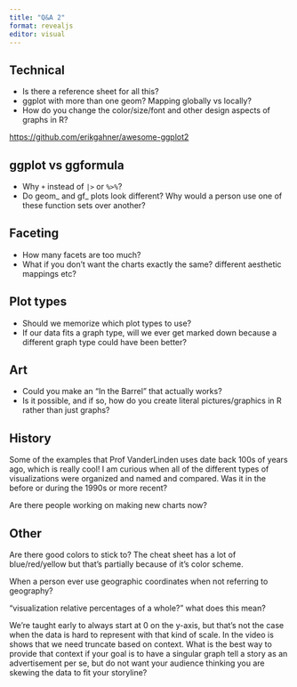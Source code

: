 ```yaml
---
title: "Q&A 2"
format: revealjs
editor: visual
---
```


## Technical

- Is there a reference sheet for all this?
- ggplot with more than one geom? Mapping globally vs locally?
- How do you change the color/size/font and other design aspects of graphs in R?

[https://github.com/erikgahner/awesome-ggplot2](awesome-ggplot2)

## ggplot vs ggformula

- Why `+` instead of `|>` or `%>%`?
- Do geom_ and gf_ plots look different? Why would a person use one of these function sets over another?

## Faceting

- How many facets are too much?
- What if you don't want the charts exactly the same? different aesthetic mappings etc?

## Plot types

- Should we memorize which plot types to use?
- If our data fits a graph type, will we ever get marked down because a different graph type could have been better?

## Art

- Could you make an "In the Barrel" that actually works?
- Is it possible, and if so, how do you create literal pictures/graphics in R rather than just graphs?

## History

Some of the examples that Prof VanderLinden uses date back 100s of years ago, which is really cool! I am curious when all of the different types of visualizations were organized and named and compared. Was it in the before or during the 1990s or more recent?

Are there people working on making new charts now?

## Other

Are there good colors to stick to? The cheat sheet has a lot of blue/red/yellow but that's partially because of it's color scheme.


When a person ever use geographic coordinates when not referring to geography?




"visualization relative percentages of a whole?" what does this mean?



We're taught early to always start at 0 on the y-axis, but that's not the case when the data is hard to represent with that kind of scale. In the video is shows that we need truncate based on context. What is the best way to provide that context if your goal is to have a singular graph tell a story as an advertisement per se, but do not want your audience thinking you are skewing the data to fit your storyline?


